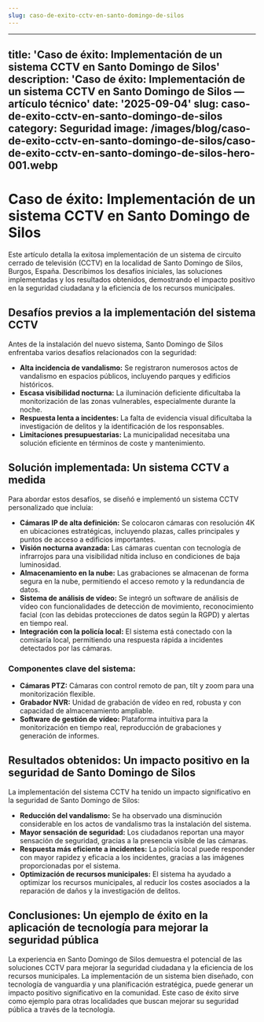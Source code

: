 ```yaml
---
slug: caso-de-exito-cctv-en-santo-domingo-de-silos
---
```














---
title: 'Caso de éxito: Implementación de un sistema CCTV en Santo Domingo de Silos'
description: 'Caso de éxito: Implementación de un sistema CCTV en Santo Domingo de
  Silos — artículo técnico'
date: '2025-09-04'
slug: caso-de-exito-cctv-en-santo-domingo-de-silos
category: Seguridad
image: /images/blog/caso-de-exito-cctv-en-santo-domingo-de-silos/caso-de-exito-cctv-en-santo-domingo-de-silos-hero-001.webp
---

# Caso de éxito: Implementación de un sistema CCTV en Santo Domingo de Silos

Este artículo detalla la exitosa implementación de un sistema de circuito cerrado de televisión (CCTV) en la localidad de Santo Domingo de Silos, Burgos, España.  Describimos los desafíos iniciales, las soluciones implementadas y los resultados obtenidos, demostrando el impacto positivo en la seguridad ciudadana y la eficiencia de los recursos municipales.

## Desafíos previos a la implementación del sistema CCTV

Antes de la instalación del nuevo sistema, Santo Domingo de Silos enfrentaba varios desafíos relacionados con la seguridad:

* **Alta incidencia de vandalismo:**  Se registraron numerosos actos de vandalismo en espacios públicos, incluyendo parques y edificios históricos.
* **Escasa visibilidad nocturna:** La iluminación deficiente dificultaba la monitorización de las zonas vulnerables, especialmente durante la noche.
* **Respuesta lenta a incidentes:** La falta de evidencia visual dificultaba la investigación de delitos y la identificación de los responsables.
* **Limitaciones presupuestarias:** La municipalidad necesitaba una solución eficiente en términos de coste y mantenimiento.

## Solución implementada: Un sistema CCTV a medida

Para abordar estos desafíos, se diseñó e implementó un sistema CCTV personalizado que incluía:

* **Cámaras IP de alta definición:** Se colocaron cámaras con resolución 4K en ubicaciones estratégicas, incluyendo plazas, calles principales y puntos de acceso a edificios importantes.
* **Visión nocturna avanzada:**  Las cámaras cuentan con tecnología de infrarrojos para una visibilidad nítida incluso en condiciones de baja luminosidad.
* **Almacenamiento en la nube:**  Las grabaciones se almacenan de forma segura en la nube, permitiendo el acceso remoto y la redundancia de datos.
* **Sistema de análisis de vídeo:**  Se integró un software de análisis de vídeo con funcionalidades de detección de movimiento, reconocimiento facial (con las debidas protecciones de datos según la RGPD) y alertas en tiempo real.
* **Integración con la policía local:**  El sistema está conectado con la comisaría local, permitiendo una respuesta rápida a incidentes detectados por las cámaras.


###  Componentes clave del sistema:

* **Cámaras PTZ:**  Cámaras con control remoto de pan, tilt y zoom para una monitorización flexible.
* **Grabador NVR:**  Unidad de grabación de vídeo en red, robusta y con capacidad de almacenamiento ampliable.
* **Software de gestión de vídeo:**  Plataforma intuitiva para la monitorización en tiempo real, reproducción de grabaciones y generación de informes.


## Resultados obtenidos: Un impacto positivo en la seguridad de Santo Domingo de Silos

La implementación del sistema CCTV ha tenido un impacto significativo en la seguridad de Santo Domingo de Silos:

* **Reducción del vandalismo:**  Se ha observado una disminución considerable en los actos de vandalismo tras la instalación del sistema.
* **Mayor sensación de seguridad:**  Los ciudadanos reportan una mayor sensación de seguridad, gracias a la presencia visible de las cámaras.
* **Respuesta más eficiente a incidentes:**  La policía local puede responder con mayor rapidez y eficacia a los incidentes, gracias a las imágenes proporcionadas por el sistema.
* **Optimización de recursos municipales:**  El sistema ha ayudado a optimizar los recursos municipales, al reducir los costes asociados a la reparación de daños y la investigación de delitos.

## Conclusiones: Un ejemplo de éxito en la aplicación de tecnología para mejorar la seguridad pública

La experiencia en Santo Domingo de Silos demuestra el potencial de las soluciones CCTV para mejorar la seguridad ciudadana y la eficiencia de los recursos municipales.  La implementación de un sistema bien diseñado, con tecnología de vanguardia y una planificación estratégica, puede generar un impacto positivo significativo en la comunidad.  Este caso de éxito sirve como ejemplo para otras localidades que buscan mejorar su seguridad pública a través de la tecnología.
